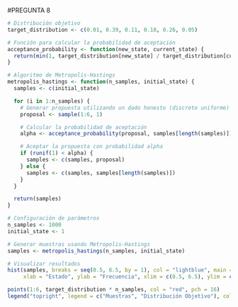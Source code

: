 #PREGUNTA 8

```{r}
# Distribución objetivo
target_distribution <- c(0.01, 0.39, 0.11, 0.18, 0.26, 0.05)

# Función para calcular la probabilidad de aceptación
acceptance_probability <- function(new_state, current_state) {
  return(min(1, target_distribution[new_state] / target_distribution[current_state]))
}

# Algoritmo de Metropolis-Hastings
metropolis_hastings <- function(n_samples, initial_state) {
  samples <- c(initial_state)

  for (i in 1:n_samples) {
    # Generar propuesta utilizando un dado honesto (discreto uniforme)
    proposal <- sample(1:6, 1)

    # Calcular la probabilidad de aceptación
    alpha <- acceptance_probability(proposal, samples[length(samples)])

    # Aceptar la propuesta con probabilidad alpha
    if (runif(1) < alpha) {
      samples <- c(samples, proposal)
    } else {
      samples <- c(samples, samples[length(samples)])
    }
  }

  return(samples)
}

# Configuración de parámetros
n_samples <- 1000
initial_state <- 1

# Generar muestras usando Metropolis-Hastings
samples <- metropolis_hastings(n_samples, initial_state)

# Visualizar resultados
hist(samples, breaks = seq(0.5, 6.5, by = 1), col = "lightblue", main = "Muestreo con Metropolis-Hastings",
     xlab = "Estado", ylab = "Frecuencia", xlim = c(0.5, 6.5), ylim = c(0, max(table(samples))))

points(1:6, target_distribution * n_samples, col = "red", pch = 16)
legend("topright", legend = c("Muestras", "Distribución Objetivo"), col = c("lightblue", "red"), pch = c(16, NA))

```

